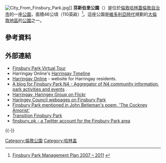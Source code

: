 {{noteTA
|G1=UK Places
|1=zh-cn:芬斯伯里; zh-tw:芬斯伯里; zh-hk:芬士巴利;
|2=zh-cn:哈林盖; zh-tw:哈林蓋; zh-hk:夏靈基;
}}

[[File:City_From_Finsbury_Park.jpg|thumb]]]]
'''芬斯伯里公園'''（{{lang-en|Finsbury Park}}）是位於[[倫敦|倫敦]][[哈林蓋倫敦自治市|哈林蓋倫敦自治市]]的一座[[公園|公園]]，面積46公頃（110英畝）<ref>[http://www.haringey.gov.uk/finsbury_park_management_plan_2007_-_2011.pdf Finsbury Park Management Plan 2007 – 2011] {{webarchive|url=https://web.archive.org/web/20080904211604/http://www.haringey.gov.uk/finsbury_park_management_plan_2007_-_2011.pdf |date=2008-09-04 }}</ref>。這座公園是[[維多利亞時代|維多利亞時代]]規劃的[[大倫敦地區|大倫敦地區]]的[[公園|公園]]之一。

==參考資料==
{{reflist}}

==外部連結==
{{commons category|Finsbury Park}}
* [http://www.virtualtours360.net/Virtual%20Tours/FinsburyPark/FinsburyPark.html Finsbury Park Virtual Tour] {{Wayback|url=http://www.virtualtours360.net/Virtual%20Tours/FinsburyPark/FinsburyPark.html |date=20150122061151 }}
* Harringay Online's [http://www.harringayonline.com/page/a-harringay-timeline Harringay Timeline] {{Wayback|url=http://www.harringayonline.com/page/a-harringay-timeline |date=20111207132359 }}
* [[Harringay_Online|Harringay Online]] - website for Harringay residents.
* [http://finsburypark.wordpress.com/ A blog for Finsbury Park N4 - Aggregator of N4 community information, park activities and events] {{Wayback|url=http://finsburypark.wordpress.com/ |date=20150122082040 }}.
* [http://www.flickr.com/groups/wwwharringayonlinecom/ Harringay, Haringey Group on Flickr] {{Wayback|url=http://www.flickr.com/groups/wwwharringayonlinecom/ |date=20150109124258 }}
* [http://www.haringey.gov.uk/index/community_and_leisure/greenspaces/parks_and_open_spaces_parks_facilities/finsburypark.htm Haringey Council webpages on Finsbury Park] {{Wayback|url=http://www.haringey.gov.uk/index/community_and_leisure/greenspaces/parks_and_open_spaces_parks_facilities/finsburypark.htm |date=20141227100136 }}
* [https://web.archive.org/web/20150122062042/http://www.nunoncastors.co.uk/2009/04/30/john-betjeman-the-cockney-amorist/ Finsbury Park mentioned in John Betjeman's poem, 'The Cockney Amorist']
* [http://transitionfinsburypark.org.uk/ Transition Finsbury Park] {{Webarchive|url=http://webarchive.nationalarchives.gov.uk/20120613061039/http%3A//transitionfinsburypark.org.uk/ |date=2012-06-13 }}
* [https://www.twitter.com/finsbury_pk finsbury_pk - a Twitter account for the Finsbury Park area] {{Wayback|url=https://www.twitter.com/finsbury_pk |date=20140928190810 }}

{{-}}
{{倫敦地標}}

[[Category:倫敦公園|Category:倫敦公園]]
[[Category:哈林盖|Category:哈林盖]]
